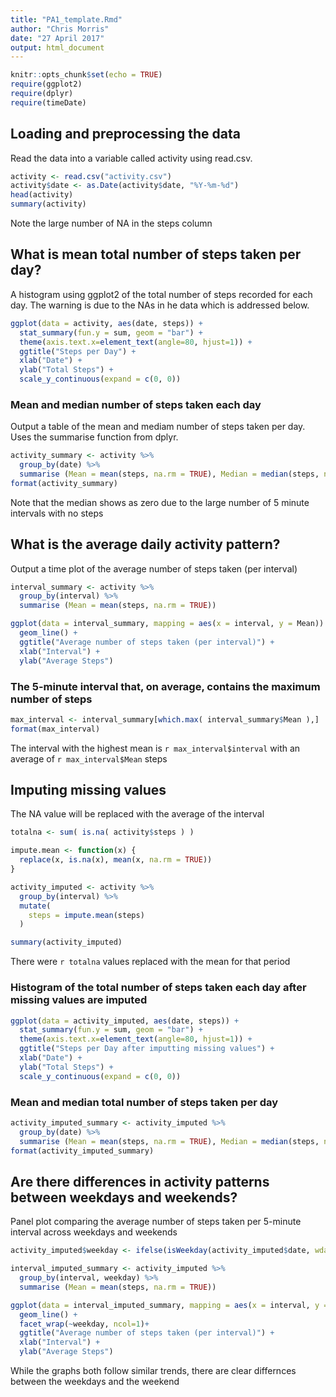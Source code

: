 ---
title: "PA1_template.Rmd"
author: "Chris Morris"
date: "27 April 2017"
output: html_document
---

```{r setup, include=FALSE}
knitr::opts_chunk$set(echo = TRUE)
require(ggplot2)
require(dplyr)
require(timeDate)
```

## Loading and preprocessing the data
Read the data into a variable called activity using read.csv.

```{r preprocess}
activity <- read.csv("activity.csv")
activity$date <- as.Date(activity$date, "%Y-%m-%d")
head(activity)
summary(activity)
```
Note the large number of NA in the steps column

## What is mean total number of steps taken per day?
A histogram using ggplot2 of the total number of steps recorded for each day.  The warning is due to the NAs in he data which is addressed below.
```{r histogram steps per day, fig.width=10,fig.height=5}
ggplot(data = activity, aes(date, steps)) +
  stat_summary(fun.y = sum, geom = "bar") + 
  theme(axis.text.x=element_text(angle=80, hjust=1)) + 
  ggtitle("Steps per Day") + 
  xlab("Date") + 
  ylab("Total Steps") +  
  scale_y_continuous(expand = c(0, 0))
```

### Mean and median number of steps taken each day
Output a table of the mean and mediam number of steps taken per day.  Uses the summarise function from dplyr.  
```{r mean and median number of steps per day}
activity_summary <- activity %>% 
  group_by(date) %>% 
  summarise (Mean = mean(steps, na.rm = TRUE), Median = median(steps, na.rm = TRUE))
format(activity_summary)
```
Note that the median shows as zero due to the large number of 5 minute intervals with no steps

## What is the average daily activity pattern?
Output a time plot of the average number of steps taken (per interval)
```{r Time series plot of the average number of steps taken, fig.width=10,fig.height=5}
interval_summary <- activity %>% 
  group_by(interval) %>% 
  summarise (Mean = mean(steps, na.rm = TRUE))

ggplot(data = interval_summary, mapping = aes(x = interval, y = Mean)) +
  geom_line() + 
  ggtitle("Average number of steps taken (per interval)") + 
  xlab("Interval") + 
  ylab("Average Steps")
```


### The 5-minute interval that, on average, contains the maximum number of steps
```{r max interval}
max_interval <- interval_summary[which.max( interval_summary$Mean ),]
format(max_interval)
```
The interval with the highest mean is `r max_interval$interval` with an average of `r max_interval$Mean` steps

## Imputing missing values
The NA value will be replaced with the average of the interval
```{r imputing missing data}

totalna <- sum( is.na( activity$steps ) ) 

impute.mean <- function(x) {
  replace(x, is.na(x), mean(x, na.rm = TRUE))
}

activity_imputed <- activity %>%
  group_by(interval) %>%
  mutate(
    steps = impute.mean(steps)  
  )

summary(activity_imputed)
```
There were `r totalna` values replaced with the mean for that period

### Histogram of the total number of steps taken each day after missing values are imputed
```{r histogram steps per day after imputting na values, fig.width=10,fig.height=5}
ggplot(data = activity_imputed, aes(date, steps)) +
  stat_summary(fun.y = sum, geom = "bar") + 
  theme(axis.text.x=element_text(angle=80, hjust=1)) + 
  ggtitle("Steps per Day after imputting missing values") + 
  xlab("Date") + 
  ylab("Total Steps") +  
  scale_y_continuous(expand = c(0, 0))
```
### Mean and median total number of steps taken per day
```{r mean and median number of steps per day after imputting na values}
activity_imputed_summary <- activity_imputed %>% 
  group_by(date) %>% 
  summarise (Mean = mean(steps, na.rm = TRUE), Median = median(steps, na.rm = TRUE))
format(activity_imputed_summary)
``` 


## Are there differences in activity patterns between weekdays and weekends?
Panel plot comparing the average number of steps taken per 5-minute interval across weekdays and weekends
```{r weekend, fig.width=10,fig.height=5}
activity_imputed$weekday <- ifelse(isWeekday(activity_imputed$date, wday=1:5), "Weekday", "Weekend")

interval_imputed_summary <- activity_imputed %>% 
  group_by(interval, weekday) %>% 
  summarise (Mean = mean(steps, na.rm = TRUE))

ggplot(data = interval_imputed_summary, mapping = aes(x = interval, y = Mean)) +
  geom_line() + 
  facet_wrap(~weekday, ncol=1)+
  ggtitle("Average number of steps taken (per interval)") + 
  xlab("Interval") + 
  ylab("Average Steps")
```
While the graphs both follow similar trends, there are clear differnces between the weekdays and the weekend